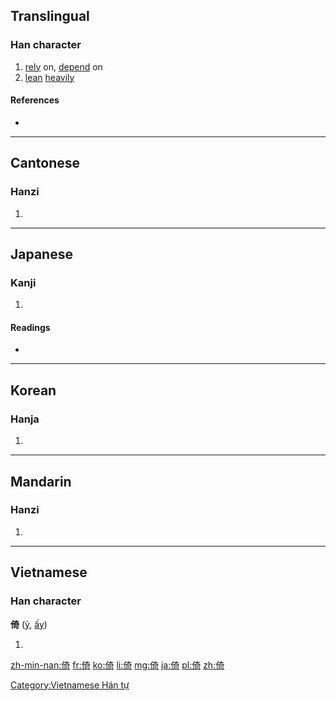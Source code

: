 ==Translingual==

===Han character===
{{Han char|rn=9|rad=人|as=08|sn=10|four=2422<sub>1</sub>|canj=人大一口 (OKMR)|ids=⿰[[亻]][[奇]]}}

# [[rely]] on, [[depend]] on
# [[lean]] [[heavily]]

====References====
* {{Han ref|kx=0108.050|dkj=00776|dj=0230.010|hdz=10173.010|uh=501A|ud=20506|bh=ADCA|bd=44490}}

----

==Cantonese==

===Hanzi===
{{yue-hanzi|jyut=|y=yi2}}

# {{defn|lang=yue|sort=人08}}

----

==Japanese==

===Kanji===
{{ja-kanji|grade=|rs=人08}}

# {{defn|lang=ja|sort=人08}}

====Readings====
* {{ja-readings|on=[[い]] (i), [[き]] (ki)|kun=[[よる]] (yoru), [[たのむ]] (tanomu)}}

----

==Korean==

===Hanja===
{{ko-hanja|hangeul=[[의]], [[기]]|rv=ui, gi|mr=ŭi, ki}}

# {{defn|lang=ko|sort=人08}}

----

==Mandarin==

===Hanzi===
{{cmn-hanzi|pin=[[yǐ]] ([[yi3]])|wg=i<sup>3</sup>}}

# {{defn|lang=cmn|sort=人08}}

----

==Vietnamese==

===Han character===
'''倚''' ([[ỷ]], [[ấy]])

# {{defn|lang=vi}}

[[Category:Vietnamese Hán tự]]

[[zh-min-nan:倚]]
[[fr:倚]]
[[ko:倚]]
[[li:倚]]
[[mg:倚]]
[[ja:倚]]
[[pl:倚]]
[[zh:倚]]